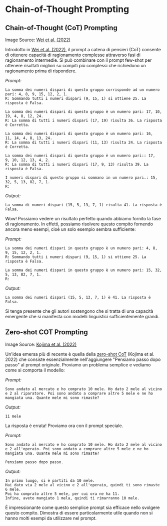 # Chain-of-Thought Prompting



## Chain-of-Thought (CoT) Prompting

<Screenshot src={COT} alt="COT" />

Image Source: [Wei et al. (2022)](https://arxiv.org/abs/2201.11903)

Introdotto in [Wei et al. (2022)](https://arxiv.org/abs/2201.11903), il prompt a catena di pensieri (CoT) consente di ottenere capacità di ragionamento complesse attraverso fasi di ragionamento intermedie. Si può combinare con il prompt few-shot per ottenere risultati migliori su compiti più complessi che richiedono un ragionamento prima di rispondere.

*Prompt:*
```
La somma dei numeri dispari di questo gruppo corrisponde ad un numero pari: 4, 8, 9, 15, 12, 2, 1.
R: Sommando tutti i numeri dispari (9, 15, 1) si ottiene 25. La risposta è Falsa.

La somma dei numeri dispari di questo gruppo è un numero pari: 17, 10, 19, 4, 8, 12, 24.
R: La somma di tutti i numeri dispari (17, 19) risulta 36. La risposta è Corretta.

La somma dei numeri dispari di questo gruppo è un numero pari: 16,  11, 14, 4, 8, 13, 24.
R: La somma di tutti i numeri dispari (11, 13) risulta 24. La risposta è Corretta.

La somma dei numeri dispari di questo gruppo è un numero pari:: 17,  9, 10, 12, 13, 4, 2.
R: La somma di tutti i numeri dispari (17, 9, 13) risulta 39. La risposta è Falsa.

I numeri dispari di questo gruppo si sommano in un numero pari.: 15, 32, 5, 13, 82, 7, 1. 
R:
```

*Output:*
```
La somma di numeri dispari (15, 5, 13, 7, 1) risulta 41. La risposta è Falsa.
```

Wow! Possiamo vedere un risultato perfetto quando abbiamo fornito la fase di ragionamento. In effetti, possiamo risolvere questo compito fornendo ancora meno esempi, cioè un solo esempio sembra sufficiente:

*Prompt:*
```
La somma dei numeri dispari in questo gruppo è un numero pari: 4, 8, 9, 15, 12, 2, 1.
R: Sommando tutti i numeri dispari (9, 15, 1) si ottiene 25. La risposta è Falsa.

La somma dei numeri dispari in questo gruppo è un numero pari: 15, 32, 5, 13, 82, 7, 1. 
R:
```

*Output:*
```
La somma dei numeri dispari (15, 5, 13, 7, 1) è 41. La risposta è Falsa.
```

Si tenga presente che gli autori sostengono che si tratta di una capacità emergente che si manifesta con modelli linguistici sufficientemente grandi.

## Zero-shot COT Prompting

<Screenshot src={ZEROCOT} alt="Zero-shot COT" />

Image Source: [Kojima et al. (2022)](https://arxiv.org/abs/2205.11916)

Un'idea emersa più di recente è quella della [zero-shot CoT](https://arxiv.org/abs/2205.11916) (Kojima et al. 2022) che consiste essenzialmente nell'aggiungere "Pensiamo passo dopo passo" al prompt originale. Proviamo un problema semplice e vediamo come si comporta il modello:

*Prompt:*
```
Sono andato al mercato e ho comprato 10 mele. Ho dato 2 mele al vicino e 2 al riparatore. Poi sono andato a comprare altre 5 mele e ne ho mangiata una. Quante mele mi sono rimaste?
```

*Output:*
```
11 mele
```

La risposta è errata! Proviamo ora con il prompt speciale. 

*Prompt:*
```
Sono andato al mercato e ho comprato 10 mele. Ho dato 2 mele al vicino e 2 all'operaio. Poi sono andato a comprare altre 5 mele e ne ho mangiata una. Quante mele mi sono rimaste?

Pensiamo passo dopo passo.
```

*Output:*
```
In primo luogo, si è partiti da 10 mele.
Hai dato via 2 mele al vicino e 2 all'operaio, quindi ti sono rimaste 6 mele.
Poi ha comprato altre 5 mele, per cui ora ne ha 11.
Infine, avete mangiato 1 mela, quindi ti rimarranno 10 mele.
```

È impressionante come questo semplice prompt sia efficace nello svolgere questo compito. Dimostra di essere particolarmente utile quando non si hanno molti esempi da utilizzare nel prompt.
